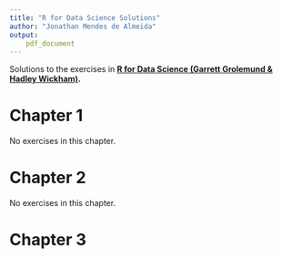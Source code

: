 ```yaml
---
title: "R for Data Science Solutions"
author: "Jonathan Mendes de Almeida"
output:
    pdf_document
---
```


Solutions to the exercises in __[R for Data Science (Garrett Grolemund & Hadley Wickham)](http://r4ds.had.co.nz/index.html).__

# Chapter 1
No exercises in this chapter.

# Chapter 2
No exercises in this chapter.

# Chapter 3
